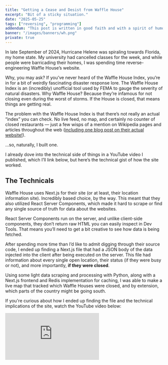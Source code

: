 ```yaml
---
title: "Getting a Cease and Desist from Waffle House"
excerpt: "Bit of a sticky situation."
date: "2025-05-25"
tags: ["reversing", "programming"]
addendum: "This post is written in good faith and with a spirit of humor and admiration. It recounts events between myself, Waffle House, its legal and marketing teams, and affiliated parties. Nothing here is meant with malice, and it was a pleasure corresponding with a breakfast chain I'm quite fond of."
banner: "/images/banners/wh.png"
private: true
---
```


In late September of 2024, Hurricane Helene was spiraling towards Florida, my home state. My university had cancelled classes for the week, and while people were barricading their homes, I was spending time reverse-engineering Waffle House’s website.

Why, you may ask? If you’ve never heard of the Waffle House Index, you’re in for a bit of weirdly fascinating disaster response lore. The Waffle House Index is an (incredibly) unofficial tool used by FEMA to gauge the severity of natural disasters. Why Waffle House? Because they’re infamous for not closing even during the worst of storms. If the House is closed, that means things are getting real.

The problem with the Waffle House Index is that there’s not really an actual “index” you can check. No live feed, no map, and certainly no counter of closed restaurants — just a few wisps of a mention on Wikipedia pages and articles throughout the web ([including one blog post on their actual website!](https://www.wafflehouse.com/how-to-measure-a-storms-fury-one-breakfast-at-a-time/)).

...so, naturally, I built one.

I already dove into the technical side of things in a YouTube video I published, which I’ll link below, but here’s the technical gist of how the site worked.

## The Technicals

Waffle House uses Next.js for their site (or at least, their location information site). Incredibly based choice, by the way. This meant that they also utilized React Server Components, which made it hard to scrape or find any single source of truth for data about the websites.

React Server Components run on the server, and unlike client-side components, they don’t return raw HTML you can easily inspect in Dev Tools. That means you’ll need to get a bit creative to see how data is being fetched.

After spending more time than I’d like to admit digging through their source code, I ended up finding a Next.js file that had a JSON body of the data injected into the client after being executed on the server. This file had information about every single open location, their status (if they were busy or not), and more importantly, **if they were closed**.

Using some light data scraping and processing with Python, along with a Next.js frontend and Redis implementation for caching, I was able to make a live map that tracked which Waffle Houses were closed, and by extension, which parts of the country might be going south.

If you're curious about how I ended up finding the file and the technical implications of the site, watch the YouTube video below:

<div className="relative w-full pb-[56.25%] h-0 mb-4">
  <iframe
    src="https://www.youtube.com/embed/TBrR3AEutsI?si=k9J_72704VCVnwRq"
    title="YouTube video player"
    frameBorder="0"
    allow="accelerometer; autoplay; clipboard-write; encrypted-media; gyroscope; picture-in-picture; web-share"
    referrerPolicy="strict-origin-when-cross-origin"
    allowFullScreen
    className="absolute top-0 left-0 w-full h-full rounded-lg mb-2"
  />
</div>

## The Beginning of the End

After I created the site, I snapped up wafflehouseindex[.]org, threw it up on Vercel, and sent out a tweet about it.

At the time, my account had fewer than 200 followers. I genuinely didn’t expect anyone at the company to see the tweet, let alone for it to blow up.

But then they _did_ see it. And suddenly, the corporate account was replying, saying that the information was incorrect and reminding everyone that information about closures would come from their official communication channels.

![F](/images/whstress.png)

Which — first of all — I can understand. But I was quite literally USING their data for this, so it wasn’t really incorrect at all. Either way, seeing as the entire situation was making me laugh, I quote-tweeted their response and jokingly said, “haha, now you do!”, not really thinking much of it. Who would think the mega-chain breakfast place would be spending time replying to a teenager online talking about if their stores were closed?

That was the case, until Frank Luntz (American political commentator commonly seen on CNBC, Bloomberg, who also has a 400,000+ follower count on Twitter) somehow saw my tweet and took interest in the site.

### Mom, get the cameras!

At that point, I started sweating a little. Obviously being recognized for your work online is very cool, but it’s another thing entirely to be casually chatting with a major media figure about a random half-joke, half-engineering marvel I’d made.

![F](/images/whfrank.png)

Frank decided to share the site with a tweet directly linking to it. Within minutes, I had a few hundred people browsing the site, poking and prodding at the index and checking out the map.

Unfortunately, the devil works hard, but Waffle House’s marketing (and at this point, probably legal) team works harder. They swiftly replied to Frank’s tweet, echoing what they’d said to me: - the site was unofficial and incorrect, and that any closure info would come from an official Waffle House account. Frank, wanting to maintain credibility, quickly apologized and deleted the tweet.

I figured that would be the end of it until I went to look back at what they said.

Their tweet was gone.

What?

And then I clicked their profile.

![Waffle House emailing me](/images/waffleblocked.png)

### Kicked (and scolded) out the House

In a million years did I not expect that one coming. Two responses to their tweets about an “unofficial” website and I get blocked?

In hindsight, I can imagine that my actions probably stressed some poor marketing person out and they needed to do damage control somehow. Regardless, it’s incredibly funny that I got _blocked_ by the breakfast chain.

Shortly after getting blocked (and after the hurricane had passed), I woke up to an email from someone with a Very High Up Position at Waffle House informing me that I needed to immediately “cease and desist all unauthorized use of Trademarks owned by WH Intellectual, LLC and any confusingly similar marks in connection with your website.”

![Waffle House emailing me](/images/whemail.png)

Honestly, I was more surprised that the silly logo I made (a very great representation, if I do say so myself) was what got me in trouble, and less so the scraping or reverse-engineering part.

You may be asking yourself: _How did I reply?_

Great question.

### With Respect and Syrup

I gave my response the same treatment as I did the rest of this entire process: complete silliness.

![Me replying to Waffle House](/images/whemailreply.png)

- “huge fan of the House”
- "Waffle House has become much like the American Flag in the Star Spangled Banner"
- “honor and respect Waffle House with this data”
- and finally, “with respect and syrup”.

The Very High Up Person actually did reply to this with much less legal jargon than the first email and was very down to earth with me, even thanking me for wanting to help out with the recovery efforts. But at the end of the day, I was still violating their trademarks and needed to take it down.

I did take it down and even emailed back asking if there was anything I could do to keep the site running officially under the same branding I had created, but unfortunately got ghosted after that.

# The End of the End

One of my favorite parts of programming is the ability to simply build things just for the fun of it, and this project was nothing short of exactly that. While I do wish I could have kept it up for longer than a few weeks, being able to use data that seems meaningless on the surface to build something bigger is always such an adventure.

Thanks again to Waffle House for being good sports in the end, even after I may have violated their trademarks…and stole their data along the way :)

<i>
  <small>
    Thanks to Moo, Kai, and the Babgel GC for proofreading & editing. \<3
  </small>
</i>

